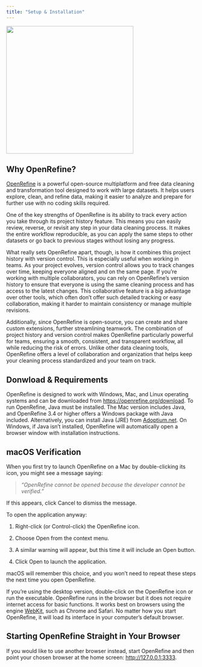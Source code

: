 ```yaml
---
title: "Setup & Installation"
---
```


![](images/OpenRefine_logo.png){fig-align="left" width="337"}

## Why OpenRefine?

[OpenRefine](https://openrefine.org) is a powerful open-source multiplatform and free data cleaning and transformation tool designed to work with large datasets. It helps users explore, clean, and refine data, making it easier to analyze and prepare for further use with no coding skills required.

One of the key strengths of OpenRefine is its ability to track every action you take through its project history feature. This means you can easily review, reverse, or revisit any step in your data cleaning process. It makes the entire workflow reproducible, as you can apply the same steps to other datasets or go back to previous stages without losing any progress.

What really sets OpenRefine apart, though, is how it combines this project history with version control. This is especially useful when working in teams. As your project evolves, version control allows you to track changes over time, keeping everyone aligned and on the same page. If you’re working with multiple collaborators, you can rely on OpenRefine’s version history to ensure that everyone is using the same cleaning process and has access to the latest changes. This collaborative feature is a big advantage over other tools, which often don’t offer such detailed tracking or easy collaboration, making it harder to maintain consistency or manage multiple revisions.

Additionally, since OpenRefine is open-source, you can create and share custom extensions, further streamlining teamwork. The combination of project history and version control makes OpenRefine particularly powerful for teams, ensuring a smooth, consistent, and transparent workflow, all while reducing the risk of errors. Unlike other data cleaning tools, OpenRefine offers a level of collaboration and organization that helps keep your cleaning process standardized and your team on track.

## Donwload & Requirements

OpenRefine is designed to work with Windows, Mac, and Linux operating systems and can be downloaded from <https://openrefine.org/download>. To run OpenRefine, Java must be installed. The Mac version includes Java, and OpenRefine 3.4 or higher offers a Windows package with Java included. Alternatively, you can install Java (JRE) from [Adoptium.net](https://adoptium.net). On Windows, if Java isn’t installed, OpenRefine will automatically open a browser window with installation instructions.

::: {.callout-caution collapse="true"}
## macOS Verification

When you first try to launch OpenRefine on a Mac by double-clicking its icon, you might see a message saying:

> *"OpenRefine cannot be opened because the developer cannot be verified."*

If this appears, click Cancel to dismiss the message.

To open the application anyway:

1.  Right-click (or Control-click) the OpenRefine icon.

2.  Choose Open from the context menu.

3.  A similar warning will appear, but this time it will include an Open button.

4.  Click Open to launch the application.

macOS will remember this choice, and you won’t need to repeat these steps the next time you open OpenRefine.
:::

If you're using the desktop version, double-click on the OpenRefine icon or run the executable. OpenRefine runs in the browser but it does not require internet access for basic functions. It works best on browsers using the engine [WebKit](https://webkit.org), such as Chrome and Safari. No matter how you start OpenRefine, it will load its interface in your computer’s default browser.

::: {.callout-important collapse="true"}
## Starting OpenRefine Straight in Your Browser

If you would like to use another browser instead, start OpenRefine and then point your chosen browser at the home screen: [http://127.0.0.1:3333](http://127.0.0.1:3333).
:::
